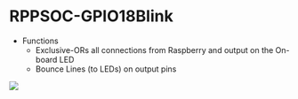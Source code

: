 = RPPSOC-GPIO18Blink =

* Functions
** Exclusive-ORs all connections from Raspberry and output on the On-board LED
** Bounce Lines (to LEDs) on output pins

<img src="http://land-boards.com/blwiki/images/b/b6/RPPSOC-GPIO18Blink_Schematic.PNG"></img>

